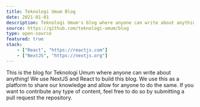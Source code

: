 ```yaml
---
title: Teknologi Umum Blog
date: 2021-01-01
description: Teknologi Umum's blog where anyone can write about anything!
source: https://github.com/teknologi-umum/blog
type: open-source
featured: true
stack:
    - ["React", "https://reactjs.com"]
    - ["NextJS", "https://nextjs.org"]
---
```


This is the blog for Teknologi Umum where anyone can write about anything! We use NextJS and React to build this blog.
We use this as a platform to share our knowledge and allow for anyone to do the same. If you want to contribute any type
of content, feel free to do so by submitting a pull request the repository.